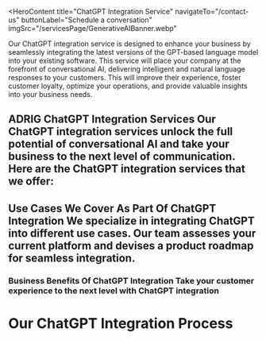 <HeroContent
  title="ChatGPT Integration Service"
  navigateTo="/contact-us"
  buttonLabel="Schedule a conversation"
  imgSrc="/servicesPage/GenerativeAIBanner.webp"
>
  Our ChatGPT integration service is designed to enhance your business by
  seamlessly integrating the latest versions of the GPT-based language model
  into your existing software. This service will place your company at the
  forefront of conversational AI, delivering intelligent and natural language
  responses to your customers. This will improve their experience, foster
  customer loyalty, optimize your operations, and provide valuable insights into
  your business needs.
</HeroContent>

<ClientCompaniesComponent />

<CountUpAnimationContainer />

## ADRIG ChatGPT Integration Services Our ChatGPT integration services unlock the full potential of conversational AI and take your business to the next level of communication. Here are the ChatGPT integration services that we offer:

<section className="grid grid-cols-2 gap-10 w-full py-16">
  <section className="w-full col-span-1 cursor-pointer">
    <ServiceCard
      service={{
        id: 1,
        image: "/servicesPage/ChatGPTConsultingServiceicon.svg",
        title: "ChatGPT Consulting Service",
        description:
          "Our AI consulting services leverage the capabilities of ChatGPT models to address a variety of natural language processing problems. We offer the expertise and direction necessary to seamlessly integrate ChatGPT into your software and enhance your customer experience.",
        urlPath: "",
      }}
    />
  </section>
  <section className="w-full col-span-1 cursor-pointer">
    <ServiceCard
      service={{
        id: 2,
        image: "/servicesPage/GPT3.5APIIntegrationicon.svg",
        title: "GPT3.5 API Integration",
        description:
          "Our AI consulting services leverage the capabilities of ChatGPT models to address a variety of natural language processing problems. We offer the expertise and direction necessary to seamlessly integrate ChatGPT into your software and enhance your customer experience.",
        urlPath: "",
      }}
    />
  </section>
  <section className="w-full col-span-1 cursor-pointer">
    <ServiceCard
      service={{
        id: 3,
        image: "/servicesPage/GPTApplicationDevelopmentServicesicon.svg",
        title: "GPT Application Development Services",
        description:
          "Our team of skilled professionals can assist you in leveraging the capabilities of ChatGPT to develop native or cross-platform applications that provide an improved user experience, allowing your business to stay at the forefront of the constantly changing technological landscape.",
        urlPath: "",
      }}
    />
  </section>
  <section className="w-full col-span-1 cursor-pointer">
    <ServiceCard
      service={{
        id: 4,
        image: "/servicesPage/IntegrateGPTintoYourExistingProducticon.svg",
        title: "Integrate GPT into Your Existing Product",
        description:
          "Incorporate GPT into Your Current Offerings our seasoned AI integration specialists can effortlessly embed ChatGPT APIs into your existing applications or websites, augmenting their capabilities and improving the user experience.",
        urlPath: "",
      }}
    />
  </section>
  <section className="w-full col-span-1 cursor-pointer">
    <ServiceCard
      service={{
        id: 5,
        image: "/servicesPage/CustomApplicationDevelopmentwithChatGPTicon.svg",
        title: "Custom Application Development with ChatGPT",
        description:
          "We excel at crafting bespoke software solutions that cater precisely to your needs and preferences, leveraging the adaptable nature of GPT models. By fine-tuning these models to align with your unique requirements, we can deliver highly customized applications that maximize the effectiveness of your business operations.",
        urlPath: "",
      }}
    />
  </section>
  <section className="w-full col-span-1 cursor-pointer">
    <ServiceCard
      service={{
        id: 6,
        image: "/servicesPage/ChatbotIntegrationicon.svg",
        title: "Chatbot Integration",
        description:
          "Our team has expertise in developing GPT-based chatbots, leveraging a robust GPT language model to produce natural-sounding responses for your customers. This results in enhanced customer satisfaction and reduced workload for your business. This solution allows you to hire fewer staff and enables your team to use their time more effectively.",
        urlPath: "",
      }}
    />
  </section>
</section>

## Use Cases We Cover As Part Of ChatGPT Integration We specialize in integrating ChatGPT into different use cases. Our team assesses your current platform and devises a product roadmap for seamless integration.

<section className="grid grid-cols-2 gap-10 w-full py-16">
  <section className="w-full col-span-1 cursor-pointer">
    <ServiceCard
      service={{
        id: 1,
        image: "/servicesPage/commerceSupporticon.svg",
        title: "E-commerce Support",
        description:
          "Integrating ChatGPT into e-commerce platforms can enhance the customer experience by offering conversational features that function as a virtual shopping assistant, customer service representative, and order monitoring system. ChatGPT-powered chatbots can respond to inquiries, offer product suggestions, and address immediate concerns, which allows human agents to concentrate on more intricate tasks. This can lead to increased customer engagement and satisfaction, ultimately benefiting the business outcomes of e-commerce companies.",
        urlPath: "",
      }}
    />
  </section>
  <section className="w-full col-span-1 cursor-pointer">
    <ServiceCard
      service={{
        id: 2,
        image: "/servicesPage/ImprovedLearningExperienceicon.svg",
        title: "Improved Learning Experience",
        description:
          "The integration of ChatGPT in the educational setting enhances the learning experience for students. It serves as a virtual tutor, offering conversational capabilities to provide personalized guidance and feedback on various academic tasks, such as homework, projects, and exams, as well as course registration and scheduling. Chatbots can answer questions and offer explanations, enabling students to learn independently. Additionally, these chatbots can handle routine inquiries, allowing faculty and staff to concentrate on more complex tasks. This increased student engagement and satisfaction ultimately leads to improved learning outcomes for educational institutions.",
      }}
    />
  </section>
  <section className="w-full col-span-1 cursor-pointer">
    <ServiceCard
      service={{
        id: 3,
        image: "/servicesPage/HealthcareAssistanceicon.svg",
        title: "Healthcare Assistants",
        description:
          "Integration of ChatGPT in the healthcare sector enhances patient care by offering conversational abilities as a virtual assistant. This allows patients to receive personalized guidance on their medical issues, treatments, and medications, ultimately leading to greater patient satisfaction with the services provided. Chatbots can respond to queries, schedule appointments, and send reminders, thereby improving patient engagement and adherence to treatment plans, as well as addressing insurance-related inquiries and billing matters..",
        urlPath: "",
      }}
    />
  </section>
  <section className="w-full col-span-1 cursor-pointer">
    <ServiceCard
      service={{
        id: 4,
        image: "/servicesPage/ContentCreationicon.svg",
        title: "Content Creation",
        description:
          "Content Generation ChatGPT can be utilized to produce content for blogs, articles, and social media platforms. The AI system can be trained on a particular topic or subject matter and swiftly and effectively generate high-quality content, assisting content creators in saving time and resources while ensuring that their content is of high quality and relevant to their target audience.",
        urlPath: "",
      }}
    />
  </section>
  <section className="w-full col-span-1 cursor-pointer">
    <ServiceCard
      service={{
        id: 5,
        image: "/servicesPage/CompetitorAnalysisicon.svg",
        title: "Competitor Analysis",
        description:
          "By incorporating ChatGPT into your software, you can collect and analyze substantial volumes of market trends and competitor data, empowering you to make informed decisions and adapt your approach accordingly. This provides you with valuable insights, allowing you to stay ahead of the competition and maintain a strong position within your industry.",
        urlPath: "",
      }}
    />
  </section>
  <section className="w-full col-span-1 cursor-pointer">
    <ServiceCard
      service={{
        id: 6,
        image: "/servicesPage/PersonalizedMarketingicon.svg",
        title: "Personalized Marketing",
        description:
          "Personalized marketing refers to the use of customer data analysis, such as that provided by ChatGPT, to understand individual customer preferences and behaviors. This allows businesses to develop targeted marketing campaigns that cater to the specific needs and interests of each customer, resulting in increased customer engagement and higher conversion rates.",
        urlPath: "",
      }}
    />
  </section>
</section>

### Business Benefits Of ChatGPT Integration Take your customer experience to the next level with ChatGPT integration

<section className="grid grid-cols-2 gap-10 w-full py-16">
  <section className="w-full col-span-1 cursor-pointer">
    <ServiceCard
      service={{
        id: 1,
        image: "/servicesPage/IncreasedEfficiencyicon.svg",
        title: "Increased Efficiency",
        description:
          "Integrating ChatGPT can boost efficiency by automating repetitive tasks, allowing you to dedicate more time to higher-priority work and improving overall business productivity. ChatGPT can automate various internal processes across diverse industries.",
        urlPath: "",
      }}
    />
  </section>
  <section className="w-full col-span-1 cursor-pointer">
    <ServiceCard
      service={{
        id: 2,
        image: "/servicesPage/CustomerServiceAutomationicon.svg",
        title: "Customer Service Automation",
        description:
          "Your company can take advantage of the highly precise and effective responses provided by the ChatGPT-integrated chatbot, which can save you both time and money. These chatbots are capable of generating remarkably human-like responses, allowing them to address customer inquiries promptly and offer customized suggestions, regardless of the specific industry you operate in.",
        urlPath: "",
      }}
    />
  </section>
  <section className="w-full col-span-1 cursor-pointer">
    <ServiceCard
      service={{
        id: 3,
        image: "/servicesPage/.svg",
        title: "Amplified Marketing and Sales Efforts",
        description:
          "Incorporating ChatGPT into your current marketing and sales platforms, such as software, apps, or websites, can improve your ability to generate and qualify leads, as well as create personalized communication. This can also simplify the process of converting leads into paying customers for your organization..",
        urlPath: "",
      }}
    />
  </section>
  <section className="w-full col-span-1 cursor-pointer">
    <ServiceCard
      service={{
        id: 4,
        image: "/servicesPage/AmplifiedMarketingandSalesEffortsicon1.svg",
        title: "Streamlined User Interaction",
        description:
          "Integrating ChatGPT can help you analyze customer feedback and reviews to gain insights into your target audience's preferences and needs. This information can be used to refine your business strategy and enhance overall customer satisfaction. Additionally, it can assist in identifying trends and behavior patterns, enabling you to become a leader in your industry.",
        urlPath: "",
      }}
    />
  </section>
  <section className="w-full col-span-1 cursor-pointer">
    <ServiceCard
      service={{
        id: 5,
        image: "/servicesPage/Costeffectivenessicon.svg",
        title: "Cost-effectiveness",
        description:
          "Incorporating ChatGPT can streamline operations by automating repetitive and time-intensive tasks, reducing the need for a large workforce. As a result, your business can optimize its resources, dedicating more time and funds toward growth and development while cutting down on unnecessary expenditures.",
        urlPath: "",
      }}
    />
  </section>
  <section className="w-full col-span-1 cursor-pointer">
    <ServiceCard
      service={{
        id: 6,
        image: "/servicesPage/Scalabilityicon.svg",
        title: "Scalability",
        description:
          "The recent widespread adoption of GPT-3 by both individuals and organizations has created immense potential for managing large numbers of user requests and expanding operations. Although there is still significant room for improvement, it is clear that advancements in this technology will be a driving force behind the growth and development of contemporary businesses.",
        urlPath: "",
      }}
    />
  </section>
</section>

# Our ChatGPT Integration Process

<section className="grid grid-cols-2 gap-10 w-full py-16">
  <section className="w-full col-span-1 cursor-pointer">
    <ServiceCard
      service={{
        id: 1,
        image: "/servicesPage/Discoveryicon.svg",
        title: "Discovery",
        description:
          "We arrange a meeting to discuss your concept and vision for your product. Throughout this discussion, we'll explore your needs and preferences, identifying the features and design components you wish to have in your final product. Our professionals will then suggest an overall project strategy that corresponds with your timeline and financial requirements, guaranteeing we develop a solution that fulfills all your aims and objectives.",
        urlPath: "",
      }}
    />
  </section>
  <section className="w-full col-span-1 cursor-pointer">
    <ServiceCard
      service={{
        id: 2,
        image: "/servicesPage/Estimationicon.svg",
        title: "Estimation",
        description:
          "We carefully examine the particular details of your project, considering all the specifics and needs, enabling us to provide you with a thorough assessment of the cost, time, and resources necessary to complete the project successfully. We then assign a dedicated client success representative who will collaborate closely with you and your stakeholders to discuss the estimate in depth, guaranteeing that everyone is aligned and that all project components are well-understood.",
        urlPath: "",
      }}
    />
  </section>
  <section className="w-full col-span-1 cursor-pointer">
    <ServiceCard
      service={{
        id: 3,
        image: "/servicesPage/Agreementicon.svg",
        title: "Agreement",
        description:
          "Once the estimate has been examined and talked over with you and your stakeholders, we then finalize it into a detailed scope of work that reflects your feedback and any changes to the project parameters that have been requested. From this scope of work, our team develops timelines that include important milestones, providing you with a clear view of our progress throughout the project's implementation, ensuring that everyone is aware of the project's status and that we stay on track to deliver a high-quality final product that meets all of your requirements.",
        urlPath: "",
      }}
    />
  </section>
  <section className="w-full col-span-1 cursor-pointer">
    <ServiceCard
      service={{
        id: 4,
        image: "/servicesPage/Integrationicon.svg",
        title: "Integration",
        description:
          "The AI experts at our company start working on your project by using OpenAI and your platform's code as necessary. We then establish testing environments and create prototype demonstrations to ensure that the project advances in line with your specifications and that any potential problems are identified and resolved early on. This enables us to provide you with a highly tailored and efficient final product that fulfills your distinct needs and requirements.",
        urlPath: "",
      }}
    />
  </section>
  <section className="w-full col-span-1 cursor-pointer">
    <ServiceCard
      service={{
        id: 5,
        image: "/servicesPage/QATestingicon.svg",
        title: "QA Testing",
        description:
          "The company ensures a high level of customer satisfaction by employing cutting-edge testing and quality assurance techniques. Their team of specialized QA engineers performs comprehensive testing on your product to guarantee that all integrations operate as expected. They utilize advanced tools and approaches to detect and resolve any problems early in the development phase, thereby reducing delays and ensuring that your product meets the highest standards.",
        urlPath: "",
      }}
    />
  </section>
</section>
